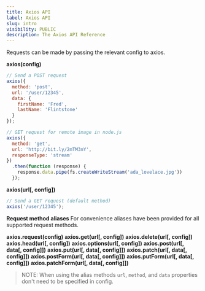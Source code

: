 ```yaml
---
title: Axios API
label: Axios API
slug: intro
visibility: PUBLIC
description: The Axios API Reference
---
```


Requests can be made by passing the relevant config to axios.

**axios(config)**
```js
// Send a POST request
axios({
  method: 'post',
  url: '/user/12345',
  data: {
    firstName: 'Fred',
    lastName: 'Flintstone'
  }
});
```
```js
// GET request for remote image in node.js
axios({
  method: 'get',
  url: 'http://bit.ly/2mTM3nY',
  responseType: 'stream'
})
  .then(function (response) {
    response.data.pipe(fs.createWriteStream('ada_lovelace.jpg'))
  });
```
**axios(url[, config])**
```js
// Send a GET request (default method)
axios('/user/12345');
```

**Request method aliases**
For convenience aliases have been provided for all supported request methods.

**axios.request(config)**
**axios.get(url[, config])**
**axios.delete(url[, config])**
**axios.head(url[, config])**
**axios.options(url[, config])**
**axios.post(url[, data[, config]])**
**axios.put(url[, data[, config]])**
**axios.patch(url[, data[, config]])**
**axios.postForm(url[, data[, config]])**
**axios.putForm(url[, data[, config]])**
**axios.patchForm(url[, data[, config]])**

> NOTE: When using the alias methods `url`, `method`, and `data` properties don't need to be specified in config.